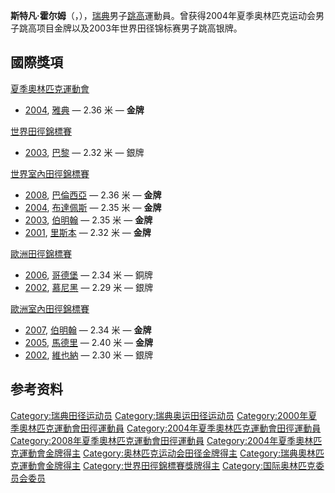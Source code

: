 {{多個問題|
{{expand|time=2011-11-02T03:56:04+00:00}}
{{unreferenced|time=2011-11-02T03:56:04+00:00}}
}}
{{MedalTableTop|width = 250px}}
{{MedalSport|[[跳高|跳高]]}}
{{MedalCompetition | [[夏季奧林匹克運動會|夏季奧林匹克運動會]] }}
{{MedalGold| [[2004年夏季奧林匹克運動會|2004年雅典]] | 跳高}}
{{MedalCompetition | [[世界田徑錦標賽|世界田徑錦標賽]] }}
{{MedalSilver| [[2003_World_Championships_in_Athletics|2003年巴黎]] | 跳高}}
{{MedalCompetition | [[世界室內田徑錦標賽|世界室內田徑錦標賽]] }}
{{MedalGold| [[2008_IAAF_World_Indoor_Championships|2008年巴倫西亞]] | 跳高}}
{{MedalGold| [[2004_World_Indoor_Championships_in_Athletics|2004年布達佩斯]] | 跳高}}
{{MedalGold| [[2003_World_Indoor_Championships_in_Athletics|2003年伯明翰]] | 跳高}}
{{MedalGold| [[2001_World_Indoor_Championships_in_Athletics|2001年里斯本]] | 跳高}}
{{MedalCompetition|[[歐洲田徑錦標賽|歐洲田徑錦標賽]]}}
{{MedalBronze| [[2006_European_Championships_in_Athletics|2006年哥德堡]] | 跳高}}
{{MedalSilver| [[2002_European_Championships_in_Athletics|2002年慕尼黑]] |跳高}}
{{MedalCompetition|[[歐洲室內田徑錦標賽|歐洲室內田徑錦標賽]]}}
{{MedalGold| [[2007_European_Indoor_Athletics_Championships|2007年伯明翰]] | 跳高}}
{{MedalGold| [[2005_European_Indoor_Athletics_Championships|2005年馬德里]] |跳高}}
{{MedalSilver| [[2002_European_Indoor_Athletics_Championships|2002年維也納]] | 跳高}}
{{MedalBottom}}

'''斯特凡·霍尔姆'''（{{lang-sv|Stefan Holmo}}，{{bd|1976年|5月25日}}），[[瑞典|瑞典]]男子[[跳高|跳高]]運動員。曾获得2004年夏季奥林匹克运动会男子跳高项目金牌以及2003年世界田径锦标赛男子跳高银牌。

==國際獎項==
[[夏季奧林匹克運動會|夏季奧林匹克運動會]]
*[[2004年夏季奧林匹克運動會|2004]], [[雅典|雅典]] — 2.36 米 — '''金牌'''

[[世界田徑錦標賽|世界田徑錦標賽]]
*[[2003_World_Championships_in_Athletics|2003]], [[巴黎|巴黎]] — 2.32 米 — 銀牌

[[世界室內田徑錦標賽|世界室內田徑錦標賽]]
*[[2008_IAAF_World_Indoor_Championships|2008]], [[巴倫西亞|巴倫西亞]] — 2.36 米 — '''金牌'''
*[[2004_World_Indoor_Championships_in_Athletics|2004]], [[布達佩斯|布達佩斯]] — 2.35 米 — '''金牌'''
*[[2003_World_Indoor_Championships_in_Athletics|2003]], [[伯明翰|伯明翰]] — 2.35 米 — '''金牌'''
*[[2001_World_Indoor_Championships_in_Athletics|2001]], [[里斯本|里斯本]] — 2.32 米 — '''金牌'''

[[歐洲田徑錦標賽|歐洲田徑錦標賽]]
*[[2006_European_Championships_in_Athletics|2006]], [[哥德堡|哥德堡]] — 2.34 米 — 銅牌
*[[2002_European_Championships_in_Athletics|2002]], [[慕尼黑|慕尼黑]] — 2.29 米 — 銀牌

[[歐洲室內田徑錦標賽|歐洲室內田徑錦標賽]]
*[[2007_European_Indoor_Athletics_Championships|2007]], [[伯明翰|伯明翰]] — 2.34 米 — '''金牌'''
*[[2005_European_Indoor_Athletics_Championships|2005]], [[馬德里|馬德里]] — 2.40 米 — '''金牌'''
*[[2002_European_Indoor_Athletics_Championships|2002]], [[維也納|維也納]] — 2.30 米 — 銀牌

== 参考资料 ==
{{reflist}}

{{奥林匹克运动会田径比赛男子跳高冠军}}

{{Authority control}}
{{DEFAULTSORT:Holm, Stefan}}
[[Category:瑞典田径运动员|Category:瑞典田径运动员]]
[[Category:瑞典奥运田径运动员|Category:瑞典奥运田径运动员]]
[[Category:2000年夏季奧林匹克運動會田徑運動員|Category:2000年夏季奧林匹克運動會田徑運動員]]
[[Category:2004年夏季奧林匹克運動會田徑運動員|Category:2004年夏季奧林匹克運動會田徑運動員]]
[[Category:2008年夏季奧林匹克運動會田徑運動員|Category:2008年夏季奧林匹克運動會田徑運動員]]
[[Category:2004年夏季奧林匹克運動會金牌得主|Category:2004年夏季奧林匹克運動會金牌得主]]
[[Category:奥林匹克运动会田径金牌得主|Category:奥林匹克运动会田径金牌得主]]
[[Category:瑞典奧林匹克運動會金牌得主|Category:瑞典奧林匹克運動會金牌得主]]
[[Category:世界田徑錦標賽獎牌得主|Category:世界田徑錦標賽獎牌得主]]
[[Category:国际奥林匹克委员会委员|Category:国际奥林匹克委员会委员]]